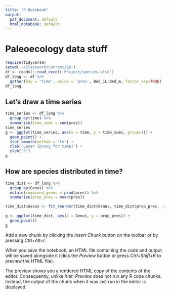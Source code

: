 ```yaml
---
title: "R Notebook"
output:
  pdf_document: default
  html_notebook: default
---
```


# Paleoecology data stuff

```r
require(tidyverse)
setwd('~/Classwork/Current/QB')
df <- readxl::read_excel('Project/species.xlsx')
df_long <- df %>%
  gather(key = 'time', value = 'pres', Bed_1L:Bed_m, factor_key=TRUE)
df_long
```

## Let's draw a time series

```r
time_series <- df_long %>%
  group_by(time) %>%
  summarize(time_sums = sum(pres))
time_series
g <- ggplot(time_series, aes(x = time, y = time_sums, group=1)) +
  geom_point() +
  stat_smooth(method = 'lm') +
  xlab('Layer [proxy for time]') +
  ylab('S')
g
```
## How are species distributed in time?

```r
time_dist <- df_long %>%
  group_by(Genus) %>%
  mutate(combined_genus = prod(pres)) %>%
  summarize(prop_pres = mean(pres))

time_dist$Genus <- fct_reorder(time_dist$Genus, time_dist$prop_pres, .desc=TRUE)
  
g <- ggplot(time_dist, aes(x = Genus, y = prop_pres)) +
  geom_point()
g
```
Add a new chunk by clicking the *Insert Chunk* button on the toolbar or by pressing *Ctrl+Alt+I*.

When you save the notebook, an HTML file containing the code and output will be saved alongside it (click the *Preview* button or press *Ctrl+Shift+K* to preview the HTML file).

The preview shows you a rendered HTML copy of the contents of the editor. Consequently, unlike *Knit*, *Preview* does not run any R code chunks. Instead, the output of the chunk when it was last run in the editor is displayed.
